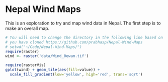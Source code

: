 Nepal Wind Maps
===============

This is an exploration to try and map wind data in Nepal. The first step is to make an overall map.

```r
# You will need to change the directory in the following line based on where
# you have cloned https://github.com/prabhasp/Nepal-Wind-Maps
# setwd("~/Code/Nepal-Wind-Maps/")
require(raster)
wind <- raster('data/Wind_0ewam.tif')

require(rasterVis)
gplot(wind) + geom_tile(aes(fill=value)) + 
  scale_fill_gradient(low='yellow', high='red', trans='sqrt')
```
